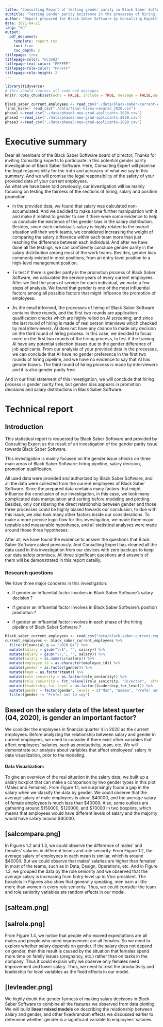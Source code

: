 ```yaml
---
title: "Consulting Report of testing gender parity in Black Saber Software"
subtitle: "Testing Gender parity existence in the processes of hiring, wages, and promotion"
author: "Report prepared for Black Saber Software by Consulting Expert"
date: 2021-04-21
lang: "en"
output:
  pdf_document:
    template: report.tex
    toc: true
    toc_depth: 2
titlepage: true
titlepage-color: "6C3082"
titlepage-text-color: "FFFFFF"
titlepage-rule-color: "FFFFFF"
titlepage-rule-height: 2
---
```


```r
library(tidyverse)
# this should supress all code and messages
knitr::opts_chunk$set(echo = FALSE, include = TRUE, message = FALSE,warnings=FALSE, fig.width = 14, fig.height = 9)
```

```r
black_saber_current_employees <- read_csv("./data/black-saber-current-employees.csv")
final_hire<- read_csv("./data/final-hires-newgrad_2020.csv")
phase1 <-read_csv("./data/phase1-new-grad-applicants-2020.csv") 
phase2 <-read_csv("./data/phase2-new-grad-applicants-2020.csv") 
phase3 <-read_csv("./data/phase3-new-grad-applicants-2020.csv")
```

\newpage
# Executive summary

Dear all members of the Black Saber Software board of director, 
Thanks for inviting Consulting Experts to participate in this potential gender parity investigation of Black Saber Software. Here, Consulting Expert will promise the legal responsibility for the truth and accuracy of what we say in this summary. And we will promise the legal responsibility of the safety of your provided data of your current employees.    
As what we have been told previously, our investigation will be mainly focusing on testing the fairness of the sections of hiring, salary and position promotion.

* In the provided data, we found that salary was calculated non-accumulated. And we decided to make some further manipulation with it and make it related to gender to see if there were some evidence to help us conclude the existence of the gender bias in the salary distribution. Besides, since each individual's salary is highly related to the overall situation will their work teams, we considered increasing the weight of comparing the salary difference within each team more than just reaching the difference between each individual. And after we have done all the testings, we can confidently conclude gender parity in the salary distribution among most of the work teams. Besides, gender bias commonly existed in most positions, from an entry-level position to a high-level management position.

* To test if there is gender parity in the promotion process of Black Saber Software, we calculated the service years of every current employees. After we find the years of service for each individual, we make a few steps of analysis. We found that gender is one of the most influential factors among all possible factors that might influence the promotion of employees. 

* As the email informed, the processes of hiring of Black Saber Software contains three rounds, and the first two rounds are application qualification checks which are highly relied on AI screening; and since the last round of hiring is made of real person interviews which checked by real interviewers, AI does not have any chance to made any decision on the third round of hiring process. In this case, we decided to focus more on the first two rounds of the hiring process, to test if the training AI have any potential selection biases due to the gender difference of job applicants. From our analysis of your provided data in the processes, we can conclude that AI have no gender preference in the first two rounds of hiring pipeline, and we have no evidence to say that AI has gender biases. The third round of hiring process is made by interviewers and it is also gender parity free.

And in our final statement of this investigation, we will conclude that hiring process is gender parity free, but gender bias appears in promotion decisions and salary distributions in Black Saber Software.

\newpage
# Technical report

## Introduction

This statistical report is requested by Black Saber Software and provided by Consulting Expert as the result of an investigation of the gender parity issue towards Black Saber Software.

This investigation is mainly focused on the gender issue checks on three main areas of Black Saber Software: hiring pipeline, salary decision, promotion qualification.

All used data were provided and authorized by Black Saber Software, and all the data were collected from the current employees of Black Saber Software. Since the prepared data contains many factors that might influence the conclusion of our investigation, in this case, we took many complicated data manipulation and sorting before modeling and plotting. Besides, only considering the direct relationship between gender and those three processes could be highly biased towards our conclusion, to due with this issue, we also took many other factors inside our considerations. To make a more precise logic flow for this investigation, we made three major testable and measurable hypotheses, and all statistical analyses were made around those three hypotheses.

After all, we have found the evidence to answer the questions that Black Saber Software asked previously. And Consulting Expert has cleaned all the data used in this investigation from our devices with zero backups to keep our data safety promises. All three significant questions and answers of them will be demonstrated in this report detailly.

### Research questions
We have three major concerns in this investigation: \


* If gender an influential factor involves in Black Saber Software's salary decision ?\
 
* If gender an influential factor involves in Black Saber Software's position promotion ?\

* If gender an influential factor involves in each phase of the hiring pipeline of Black Saber Software ?\

```r
black_saber_current_employees <- read_csv("data/black-saber-current-employees.csv")
current_employees <- black_saber_current_employees %>%
  filter(financial_q == "2020 Q4") %>%
  mutate(salary = gsub("\\$", "", salary)) %>%
  mutate(salary = gsub("\\,", "", salary)) %>%
  mutate(salary = as.numeric(salary)) %>%
  mutate(employee_id = as.character(employee_id)) %>%
  mutate(gender = as.factor(gender)) %>%
  mutate(team = as.factor(team)) %>%
  mutate(role_seniority = as.factor(role_seniority)) %>%
  mutate(role_seniority = fct_relevel(role_seniority, "Director",  after=7)) %>%
  mutate(leadership_for_level = as.factor(leadership_for_level)) %>%
  mutate(gender = factor(gender, levels = c("Man", "Woman", "Prefer not to say"))) %>%
  filter(gender != "Prefer not to say")
```
## Based on the salary data of the latest quarter (Q4, 2020), is gender an important factor?
We consider the employees in financial quarter 4 in 2020 as the current employees. Before analyzing the relationship between salary and gender in current employees, we need to consider if there exist other variables that affect employees' salaries, such as productivity, team, etc. We will demonstrate our analysis about variables that affect employees' salary in data visualization, prior to the modeling.

#### Data Visualization:

To give an overview of the real situation in the salary data, we built up a salary boxplot that can make a comparison by two gender types in this plot (Males and Females). From Figure 1.1, we surprisingly found a gap in the salary when we classify the data by gender. We could observe that the average salary of male employees is about \$40000, and the average salary of female employees is much less than \$40000. Also, some outliers are gathering around \$150000, \$120000, and \$70000 in two boxplots, which means that employees would have different levels of salary and the majority would have salary around \$40000.

## [salcompare.png]

In Figures 1.2 and 1.3, we could observe the difference of males' and females' salaries in different teams and role seniority. From Figure 1.2, the average salary of employees in each mean is similar, which is around \$40000. But we could observe that males' salaries are higher than females' in most of the teams, such as in Data, Design, Operations, etc. And in Figure 1.3, we grouped the data by the role seniority and we observed that the average salary is increasing from Entry-level up to Vice president. The boxplots in Figures also show that generally speaking, men earn a little more than women in every role seniority. Thus, we could consider the team and role seniority variables are random effects in our model.

## [salteam.png]

## [salrole.png]

From Figure 1.4, we notice that people who exceed expectations are all males and people who need improvement are all females. So we need to explore whether salary depends on gender. If the salary does not depend on gender, then this result is caused by the situation that females spend more time on family issues (pregnancy, etc.) rather than on tasks in the company. Thus it could explain why we observe only females need improvement and lower salary. Thus, we need to treat the productivity and leadership for level variables as the fixed effects in our model.

## [levleader.png]

We highly doubt the gender fairness of making salary decisions in Black Saber Software to combine all the features we observed from data plotting. We will build **linear mixed models** on describing the relationship between salary and gender, and other fixed/random effects we discussed earlier to determine whether gender is a significant variable to employees' salaries.